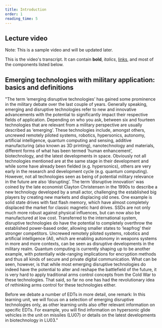 ```yaml
---
title: Introduction
order: 1
reading_time: 5
---
```


## Lecture video
Note: This is a sample video and will be updated later.
<LectureVideo lu="15" vl="vl1" provider="">

This is the video's transcript. It can contain **bold**, _italics_, [links](#1), and most of the components listed below.

</LectureVideo>

## Emerging technologies with military application: basics and definitions

"The term ‘emerging disruptive technologies’ has gained some prominence in the military debate over the last couple of years. Generally speaking, emerging and disruptive technologies refer to new and innovative advancements with the potential to significantly impact their respective fields of application. Depending on who you ask, between six and fourteen technologies that are relevant from a military perspective are usually described as ‘emerging’. These technologies include, amongst others, uncrewed remotely piloted systems, robotics, hypersonics, autonomy, artificial intelligence, quantum computing and sensing, additive manufacturing (also known as 3D printing), nanotechnology and materials, different forms of what has been termed ‘human enhancement’, biotechnology, and the latest developments in space. Obviously not all technologies mentioned are at the same stage in their development and while some have already been fielded (e.g. hypersonics), others are very early in the research and development cycle (e.g. quantum computing).
However, not all technologies seen as being of potential military relevance in the future are also ‘disrupting’. The term ‘disruptive innovation’ was coined by the late economist Clayton Christensen in the 1990s to describe a new technology developed by a small actor, challenging the established big players by creating new markets and displacing old ones. One example is solid state drives with fast flash memory, which have almost completely displaced the market for classic magnetic hard drives. SSDs are not only much more robust against physical influences, but can now also be manufactured at low cost.
Transferred to the international system, disruptive technologies do have the potential to completely overthrow the established power-based order, allowing smaller states to ‘leapfrog’ their stronger competitors.
Uncrewed remotely piloted systems, robotics and artificial intelligence (AI), which are enabling autonomy in weapons systems in more and more contexts, can be seen as disruptive developments in the military realm. Quantum computing is currently shaping up to be another example, with potentially wide-ranging implications for encryption methods and thus all kinds of secure and private digital communication.
What can be seen, however, is that while most emerging disruptive technologies do indeed have the potential to alter and reshape the battlefield of the future, it is very hard to apply traditional arms control concepts from the Cold War to these technologies. That said, so far no one has had the revolutionary idea of rethinking arms control for these technologies either.

Before we debate a number of EDTs in more detail, one remark: In this learning unit, we will focus on a selection of emerging disruptive technologies only, as other learning units also offer relevant information on specific EDTs. For example, you will find information on hypersonic glide vehicles in the unit on missiles (LU07) or details on the latest developments in biotechnology in LU03."


